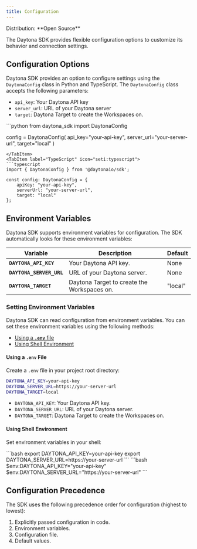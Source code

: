 ```yaml
---
title: Configuration
---
```



<Label>
  Distribution: **Open Source**
</Label>

The Daytona SDK provides flexible configuration options to customize its behavior and connection settings.

## Configuration Options

Daytona SDK provides an option to configure settings using the `DaytonaConfig` class in Python and TypeScript. The `DaytonaConfig` class accepts the following parameters:

- `api_key`: Your Daytona API key
- `server_url`: URL of your Daytona server
- `target`: Daytona Target to create the Workspaces on.

<Tabs>
<TabItem label="Python" icon="seti:python">
```python
from daytona_sdk import DaytonaConfig

config = DaytonaConfig(
    api_key="your-api-key",
    server_url="your-server-url",
    target="local"
)

```
</TabItem>
<TabItem label="TypeScript" icon="seti:typescript">
```typescript
import { DaytonaConfig } from '@daytonaio/sdk';

const config: DaytonaConfig = {
    apiKey: "your-api-key",          
    serverUrl: "your-server-url",     
    target: "local"                  
};
```

</TabItem>
</Tabs>

## Environment Variables

Daytona SDK supports environment variables for configuration. The SDK automatically looks for these environment variables:

| Variable | Description | Default |
|----------|-------------|---------|
| **`DAYTONA_API_KEY`** | Your Daytona API key. | None |
| **`DAYTONA_SERVER_URL`** | URL of your Daytona server. | None |
| **`DAYTONA_TARGET`** | Daytona Target to create the Workspaces on. | "local" |

### Setting Environment Variables

Daytona SDK can read configuration from environment variables. You can set these environment variables using the following methods:

- [Using a **`.env`** file](#using-a-env-file)
- [Using Shell Environment](#using-shell-environment)

#### Using a **`.env`** File

Create a `.env` file in your project root directory:

```bash
DAYTONA_API_KEY=your-api-key
DAYTONA_SERVER_URL=https://your-server-url
DAYTONA_TARGET=local
```

- `DAYTONA_API_KEY`: Your Daytona API key.
- `DAYTONA_SERVER_URL`: URL of your Daytona server.
- `DAYTONA_TARGET`: Daytona Target to create the Workspaces on.

#### Using Shell Environment

Set environment variables in your shell:

<Tabs>
<TabItem label="Bash/Zsh" icon="seti:shell">
```bash
export DAYTONA_API_KEY=your-api-key
export DAYTONA_SERVER_URL=https://your-server-url
```
</TabItem>
<TabItem label="Windows PowerShell" icon="seti:powershell">
```bash
$env:DAYTONA_API_KEY="your-api-key"
$env:DAYTONA_SERVER_URL="https://your-server-url"
```
</TabItem>
</Tabs>

## Configuration Precedence

The SDK uses the following precedence order for configuration (highest to lowest):

1. Explicitly passed configuration in code.
2. Environment variables.
3. Configuration file.
4. Default values.

